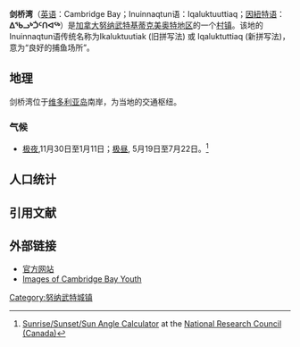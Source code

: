 {{Infobox settlement
|official_name = 剑桥湾<br/>Cambridge Bay<br/>ᐃᖃᓗᒃᑑᑦᑎᐊᖅ
|native_name = 
|settlement_type = [[村鎮|村鎮]]
|image_skyline = Cambridge Bay.jpg
|image_caption = 鳥眺剑桥湾以北，1999年
|nickname = Cam Bay
|pushpin_map = Canada Nunavut
|coordinates = {{coord|69|07|02|N|105|03|11|W|region:CA-NU_type:city_scale:20000|display=inline,title}}
|subdivision_type = 國家
|subdivision_name = {{CAN}}
|subdivision_type1 = 地區
|subdivision_type2 = 分區
|subdivision_type3 = 
|subdivision_name1 = [[努納武特地區|努納武特地區]]
|subdivision_name2 = [[基蒂克美奧特地區|基蒂克美奧特地區]]
|subdivision_name3 = 
|established_title = 成立
|established_date = 1921年
|established_title2 = 擁有自治權
|established_date2 = 1984年4月1日
|government_footnotes =<ref name=nunatsiaq101213>{{Cite web |url=http://www.nunatsiaqonline.ca/stories/article/65674nunavummiut_elect_new_municipal_leaders/ |title=Nunavummiut elect new municipal leaders |access-date=2017-08-06 |archive-date=2018-02-26 |archive-url=https://web.archive.org/web/20180226061346/http://www.nunatsiaqonline.ca/stories/article/65674nunavummiut_elect_new_municipal_leaders }}</ref><ref name="cben">[http://www1.elections.nu.ca/apps/Elections/dspResults.aspx?election=21&const=Cambridge%20Bay Results for the constituency of Cambridge Bay] {{webarchive|url=https://web.archive.org/web/20131113233256/http://www1.elections.nu.ca/apps/Elections/dspResults.aspx?election=21&const=Cambridge%20Bay |date=2013-11-13 }} at Elections Nunavut</ref>
|leader_title = 鎮長
|leader_name = Jeannie Ehaloak
|leader_title1 = 
|leader_name1 = Marla Limousin
|area_footnotes =<ref name=StatCAN2016CB/><ref name="census2016CBPC"/>
|area_total_km2 = 202.35
|area_blank1_title = [[Census_geographic_units_of_Canada#Population_centres|Population Centre]]
|area_blank1_km2 = 0.72
|elevation_footnotes =<ref>Elevation at airport. {{CFS}}</ref>
|elevation_m = 31
|elevation_min_m = 0
|population_total = 1766
|population_footnotes =<ref name=StatCAN2016CB/><ref name="census2016CBPC"/>
|population_density_km2 = auto
|population_blank1_title = Population Centre
|population_blank1 = 1,619
|population_density_blank1_km2 = auto
|postal_code_type = [[Canadian_Postal_code|Canadian Postal code]]
|postal_code = [[List_of_X_postal_codes_of_Canada|X0B 0C0]]
|area_code = [[Area_code_867|867]]
|website = [http://www.cambridgebay.ca/ Official site]
|leader_title2 = [[Legislative_Assembly_of_Nunavut|MLA]]
|leader_name2 = [[Keith_Peterson|Keith Peterson]]
|timezone = [[Mountain_Time_Zone|MST]]
|utc_offset = -7
|timezone_DST = MDT
|utc_offset_DST = -6
|elevation_max_m = 183
|blank_name = [[Telephone_Exchange|Telephone Exchange]]
|blank_info = 983
|blank1_name = [[Geographical_Names_Board_of_Canada|GNBC]] Code
|blank1_info = CAPHL
|blank2_name = [[National_Topographic_System|NTS]] Map
|blank2_info = 77D02
}}
'''剑桥湾'''（[[英语|英语]]：Cambridge Bay；Inuinnaqtun语：Iqaluktuuttiaq；[[因紐特语|因紐特语]]：'''ᐃᖃᓗᒃᑑᑦᑎᐊᖅ'''）是[[加拿大|加拿大]][[努纳武特|努纳武特]][[基蒂克美奥特地区|基蒂克美奥特地区]]的一个[[村镇|村镇]]。该地的Inuinnaqtun语传统名称为Ikaluktuutiak (旧拼写法) 或 Iqaluktuttiaq (新拼写法)，意为“良好的捕鱼场所”。

== 地理 ==
剑桥湾位于[[维多利亚岛|维多利亚岛]]南岸，为当地的交通枢纽。

=== 气候 ===
<!--Infobox begins-->{{Weather box
|location = [[剑桥湾机场|剑桥湾机场]]（1981-2010年平均数据，1929年至今平均数据）
|metric first = Y
|single line = Y
|Jan maximum humidex= -5.0
|Feb maximum humidex= -9.7
|Mar maximum humidex= -4.1
|Apr maximum humidex= 3.9
|May maximum humidex= 10.5
|Jun maximum humidex= 25.3
|Jul maximum humidex= 30.8
|Aug maximum humidex= 28.6
|Sep maximum humidex= 16.3
|Oct maximum humidex= 5.8
|Nov maximum humidex= -1.4
|Dec maximum humidex= -3.5
|year maximum humidex= 30.8
|Jan record high C = -4.9
|Feb record high C = -9.4
|Mar record high C = -4.0
|Apr record high C = 6.1
|May record high C = 11.5
|Jun record high C = 23.3
|Jul record high C = 28.9
|Aug record high C = 26.1
|Sep record high C = 16.4
|Oct record high C = 6.9
|Nov record high C = 0.0
|Dec record high C = -3.4
|year record high C= 28.9
|Jan high C = -28.5
|Feb high C = -28.9
|Mar high C = -25.3
|Apr high C = -16.3
|May high C = -5.6
|Jun high C = 5.8
|Jul high C = 12.8
|Aug high C = 9.8
|Sep high C = 2.5
|Oct high C = -7.3
|Nov high C = -18.8
|Dec high C = -24.9
|year high C = -10.4
|Jan mean C= -32.0
|Feb mean C= -32.5
|Mar mean C= -29.3
|Apr mean C= -20.8
|May mean C= -9.3
|Jun mean C= 2.7
|Jul mean C= 8.9
|Aug mean C= 6.8
|Sep mean C= 0.3
|Oct mean C= -10.4
|Nov mean C= -22.3
|Dec mean C= -28.3
|year mean C= -13.9
|Jan low C = -35.4
|Feb low C = -36.1
|Mar low C = -33.2
|Apr low C = -25.3
|May low C = -13.0
|Jun low C = -0.3
|Jul low C = 4.9
|Aug low C = 3.8
|Sep low C = -1.9
|Oct low C = -13.5
|Nov low C = -25.7
|Dec low C = -31.8
|year low C = -17.3
|Jan record low C = -52.8
|Feb record low C = -50.6
|Mar record low C = -48.3
|Apr record low C = -42.8
|May record low C = -35.0
|Jun record low C = -17.8
|Jul record low C = -1.7
|Aug record low C = -8.9
|Sep record low C = -17.2
|Oct record low C = -33.0
|Nov record low C = -43.9
|Dec record low C = -49.4
|year record low C= -52.8
|Jan chill = -73.4
|Feb chill = -72.6
|Mar chill = -69.8
|Apr chill = -60.1
|May chill = -43.2
|Jun chill = -29.2
|Jul chill = -7.9
|Aug chill = -13.1
|Sep chill = -28.6
|Oct chill = -49.4
|Nov chill = -60.7
|Dec chill = -66.3
|year chill= -73.4
|precipitation colour = green
|Jan precipitation mm = 5.8
|Feb precipitation mm = 4.9
|Mar precipitation mm = 7.1
|Apr precipitation mm = 5.7
|May precipitation mm = 7.0
|Jun precipitation mm = 13.6
|Jul precipitation mm = 24.1
|Aug precipitation mm = 25.7
|Sep precipitation mm = 19.1
|Oct precipitation mm = 14.7
|Nov precipitation mm = 8.0
|Dec precipitation mm = 6.1
|year precipitation mm = 141.7
|rain colour = green
|Jan rain mm = 0.0
|Feb rain mm = 0.0
|Mar rain mm = 0.0
|Apr rain mm = 0.0
|May rain mm = 1.0
|Jun rain mm = 10.0
|Jul rain mm = 23.9
|Aug rain mm = 23.9
|Sep rain mm = 12.7
|Oct rain mm = 0.6
|Nov rain mm = 0.0
|Dec rain mm = 0.0
|year rain mm= 72.1
|snow colour = green
|Jan snow cm = 6.7
|Feb snow cm = 5.9
|Mar snow cm = 8.4
|Apr snow cm = 6.9
|May snow cm = 7.2
|Jun snow cm = 3.8
|Jul snow cm = 0.1
|Aug snow cm = 1.8
|Sep snow cm = 6.8
|Oct snow cm = 15.9
|Nov snow cm = 9.8
|Dec snow cm = 6.8
|year snow cm = 80.2
| humidity colour = green
|Jan humidity= 65.3
|Feb humidity= 66.4
|Mar humidity= 70.5
|Apr humidity= 76.2
|May humidity= 83.8
|Jun humidity= 77.2
|Jul humidity= 68.2
|Aug humidity= 73.6
|Sep humidity= 82.3
|Oct humidity= 86.2
|Nov humidity= 76.5
|Dec humidity= 70.0
|year humidity= 74.7
|unit precipitation days = 0.2 mm
|Jan precipitation days = 7.3
|Feb precipitation days = 6.8
|Mar precipitation days = 9.2
|Apr precipitation days = 6.8
|May precipitation days = 7.1
|Jun precipitation days = 8.0
|Jul precipitation days = 10.7
|Aug precipitation days = 13.1
|Sep precipitation days = 11.9
|Oct precipitation days = 12.1
|Nov precipitation days = 9.0
|Dec precipitation days = 7.9
|year precipitation days = 109.8
|unit rain days = 0.2 mm
|Jan rain days = 0.0
|Feb rain days = 0.0
|Mar rain days = 0.0
|Apr rain days = 0.0
|May rain days = 0.9
|Jun rain days = 5.9
|Jul rain days = 10.7
|Aug rain days = 12.5
|Sep rain days = 7.1
|Oct rain days = 0.6
|Nov rain days = 0.0
|Dec rain days = 0.0
|year rain days= 37.8
|unit snow days = 0.2 cm
|Jan snow days = 7.4
|Feb snow days = 6.9
|Mar snow days = 9.8
|Apr snow days = 7.1
|May snow days = 7.3
|Jun snow days = 3.4
|Jul snow days = 0.1
|Aug snow days = 1.2
|Sep snow days = 6.3
|Oct snow days = 12.5
|Nov snow days = 9.5
|Dec snow days = 8.3
|year snow days= 79.8
|Jan sun = 7.3
|Feb sun = 73.7
|Mar sun = 169.6
|Apr sun = 275.9
|May sun = 245.1
|Jun sun = 291.6
|Jul sun = 333.8
|Aug sun = 186.6
|Sep sun = 71.7
|Oct sun = 56.8
|Nov sun = 17.6
|Dec sun = 0.0
|year sun = 1729.7
|Jan percentsun = 11.7
|Feb percentsun = 35.4
|Mar percentsun = 47.1
|Apr percentsun = 57.7
|May percentsun = 36.6
|Jun percentsun = 40.5
|Jul percentsun = 45.9
|Aug percentsun = 33.6
|Sep percentsun = 17.8
|Oct percentsun = 20.0
|Nov percentsun = 13.5
|Dec percentsun = 0.0
|year percentsun = 30.0
|source 1 = [[Environment_Canada|Environment Canada]] Canadian Climate Normals 1981–2010<ref name="ccn">{{cite web | publisher = [[Environment_Canada|Environment Canada]] | url = http://climate.weather.gc.ca/climate_normals/results_1981_2010_e.html?stnID=1786&prov=&lang=e&dCode=1&dispBack=1&StationName=Cambridge_Bay&SearchType=Contains&province=ALL&provBut=&month1=0&month2=12 | id = Climate ID: 2400600 | title = Cambridge Bay A * | work = Canadian Climate Normals 1981–2010 | access-date = 2014-04-30 | archive-date = 2014-05-02 | archive-url = https://web.archive.org/web/20140502001614/http://climate.weather.gc.ca/climate_normals/results_1981_2010_e.html?stnID=1786&prov=&lang=e&dCode=1&dispBack=1&StationName=Cambridge_Bay&SearchType=Contains&province=ALL&provBut=&month1=0&month2=12 }}</ref>
}}<!--Infobox ends-->

* {{fnb|1}} [[极夜|极夜]],11月30日至1月11日；[[极昼|极昼]], 5月19日至7月22日。<ref>[http://www.hia-iha.nrc-cnrc.gc.ca/sunrise_adv_e.html Sunrise/Sunset/Sun Angle Calculator] {{webarchive|url=https://web.archive.org/web/20081106101808/http://www.hia-iha.nrc-cnrc.gc.ca/sunrise_adv_e.html |date=2008-11-06 }} at the [[National_Research_Council_(Canada)|National Research Council (Canada)]]</ref>

== 人口统计 ==
{{Historical populations
| title       = 历史人口统计<br>剑桥湾
| type        = Canada
| align       = centre
| width       =
| state       =
| shading     =
| percentages =
|1976|616
|1981|815
|1986|1002
|[[1991年加拿大人口普查|1991]]|1116
|[[1996年加拿大人口普查|1996]]|1351
|[[2001年加拿大人口普查|2001]]|1309
|[[2006年加拿大人口普查|2006]]|1477
|[[2011年加拿大人口普查|2011]]|1608
|[[2016年加拿大人口普查|2016]]|1766
|[[2021年加拿大人口普查|2021]]|
| footnote    = 
| source      = [[Statistics_Canada|Statistics Canada]]<br/><ref name=1981census>{{cite web | url=https://publications.gc.ca/collections/collection_2017/statcan/CS94-905-1981.pdf | title=1981 Census of Canada: Census subdivisions in decreasing population order | publisher=[[Statistics_Canada|Statistics Canada]] | date=May 1992 | accessdate=February 1, 2021 | archive-date=2022-01-14 | archive-url=https://web.archive.org/web/20220114124130/https://publications.gc.ca/collections/collection_2017/statcan/CS94-905-1981.pdf }}</ref><ref name=1986census>{{cite web | url=https://publications.gc.ca/collections/collection_2013/statcan/rh-hc/CS92-101-1987.pdf | title=1986 Census: Population - Census Divisions and Census Subdivisions | publisher=[[Statistics_Canada|Statistics Canada]] | date=September 1987 | accessdate=February 1, 2022 | archive-date=2020-05-08 | archive-url=https://web.archive.org/web/20200508144835/http://publications.gc.ca/collections/collection_2013/statcan/rh-hc/CS92-101-1987.pdf }}</ref><ref name=1991census>{{cite web | url=https://publications.gc.ca/collections/collection_2013/statcan/rh-hc/CS93-304-1992.pdf | title=91 Census: Census Divisions and Census Subdivisions - Population and Dwelling Counts | publisher=[[Statistics_Canada|Statistics Canada]] | date=April 1992 | accessdate=February 1, 2022 | archive-date=2020-05-08 | archive-url=https://web.archive.org/web/20200508192734/http://publications.gc.ca/collections/collection_2013/statcan/rh-hc/CS93-304-1992.pdf }}</ref><ref name=1996census>{{cite web | url=https://publications.gc.ca/collections/collection_2012/statcan/rh-hc/CS93-357-1997.pdf | title=96 Census: A National Overview - Population and Dwelling Counts | publisher=[[Statistics_Canada|Statistics Canada]] | date=April 1997 | accessdate=February 1, 2022 | archive-date=2021-11-28 | archive-url=https://web.archive.org/web/20211128102145/https://publications.gc.ca/collections/collection_2012/statcan/rh-hc/CS93-357-1997.pdf }}</ref><ref name=2001census>{{cite web | url=https://www12.statcan.gc.ca/english/census01/products/standard/popdwell/Table-CSD-P.cfm?T=1&SR=1&S=1&O=A&PR=62 | title=Population and Dwelling Counts, for Canada, Provinces and Territories, and Census Subdivisions (Municipalities), 2001 and 1996 Censuses - 100% Data (Nunavut) | publisher=[[Statistics_Canada|Statistics Canada]] | date=August 15, 2012 | accessdate=February 1, 2022 | archive-date=2022-02-02 | archive-url=https://web.archive.org/web/20220202201433/https://www12.statcan.gc.ca/english/census01/products/standard/popdwell/Table-CSD-P.cfm?T=1&SR=1&S=1&O=A&PR=62 }}</ref><ref name=2006census>{{cite web | url=https://www12.statcan.gc.ca/census-recensement/2006/dp-pd/hlt/97-550/Index.cfm?TPL=P1C&Page=RETR&LANG=Eng&T=302&SR=1&S=1&O=A&RPP=9999&CMA=0&PR=62 | title=Population and dwelling counts, for Canada, provinces and territories, and census subdivisions (municipalities), 2006 and 2001 censuses - 100% data (Nunavut) | publisher=[[Statistics_Canada|Statistics Canada]] | date=August 20, 2021 | accessdate=February 1, 2022 | archive-date=2022-02-02 | archive-url=https://web.archive.org/web/20220202164127/https://www12.statcan.gc.ca/census-recensement/2006/dp-pd/hlt/97-550/Index.cfm?TPL=P1C&Page=RETR&LANG=Eng&T=302&SR=1&S=1&O=A&RPP=9999&CMA=0&PR=62 }}</ref><ref name=2011census>{{cite web | url=https://www12.statcan.gc.ca/census-recensement/2011/dp-pd/hlt-fst/pd-pl/Table-Tableau.cfm?LANG=Eng&T=302&SR=1&S=51&O=A&RPP=9999&CMA=0&PR=62 | title=Population and dwelling counts, for Canada, provinces and territories, and census subdivisions (municipalities), 2011 and 2006 censuses (Nunavut) | publisher=[[Statistics_Canada|Statistics Canada]] | date=July 25, 2021 | accessdate=February 1, 2022 | archive-date=2022-02-03 | archive-url=https://web.archive.org/web/20220203043006/https://www12.statcan.gc.ca/census-recensement/2011/dp-pd/hlt-fst/pd-pl/Table-Tableau.cfm?LANG=Eng&T=302&SR=1&S=51&O=A&RPP=9999&CMA=0&PR=62 }}</ref><ref name=2016census>{{cite web | url=https://www12.statcan.gc.ca/census-recensement/2016/dp-pd/hlt-fst/pd-pl/Table.cfm?Lang=Eng&T=302&SR=1&S=86&O=A&RPP=9999&PR=62 | title=Population and dwelling counts, for Canada, provinces and territories, and census subdivisions (municipalities), 2016 and 2011 censuses – 100% data (Nunavut) | publisher=[[Statistics_Canada|Statistics Canada]] | date=February 8, 2017 | accessdate=February 1, 2022 | archive-date=2022-02-03 | archive-url=https://web.archive.org/web/20220203053554/https://www12.statcan.gc.ca/census-recensement/2016/dp-pd/hlt-fst/pd-pl/Table.cfm?Lang=Eng&T=302&SR=1&S=86&O=A&RPP=9999&PR=62 }}</ref>
}}
== 引用文献 ==
{{reflist|refs=
<ref name="StatCAN2016CB">{{cite web |url=http://www12.statcan.gc.ca/census-recensement/2016/dp-pd/prof/details/page.cfm?Lang=E&Geo1=CSD&Code1=6208073&Geo2=CD&Code2=6208&Data=Count&SearchText=Cambridge%20Bay&SearchType=Begins&SearchPR=01&B1=All&GeoLevel=PR&GeoCode=6208073&TABID=11 |title=2016 Community Profiles Csmbridg Bay|accessdate=2017-03-05}}</ref>

<ref name="census2016CBPC">{{cite web|url=http://www12.statcan.gc.ca/census-recensement/2016/dp-pd/prof/details/page.cfm?Lang=E&Geo1=POPC&Code1=1392&Geo2=CD&Code2=6208&Data=Count&SearchText=Cambridge%20Bay&SearchType=Begins&SearchPR=01&B1=All&GeoLevel=PR&GeoCode=1392&TABID=11 |title=Census Profile, 2016 Census Cambridge Bay [Population centre]|publisher=Statistics Canada|accessdate=2017-03-05}}</ref>
}}

== 外部链接 ==
* [http://www.cambridgebay.ca/ 官方网站] {{Wayback|url=http://www.cambridgebay.ca/ |date=20201112004217 }}
* [https://web.archive.org/web/20080513143858/http://www.walrusmagazine.com/articles/2007.11-growing-up-arctic Images of Cambridge Bay Youth]
{{努纳武特行政区划}}
{{Authority control}}
{{DEFAULTSORT:Cambridge Bay}}
[[Category:努纳武特城镇|Category:努纳武特城镇]]